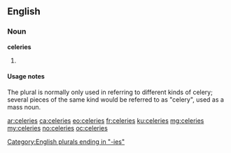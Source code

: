 ==English==

===Noun===
'''celeries'''

# {{plural of|celery}}

====Usage notes====
The plural is normally only used in referring to different kinds of celery; several pieces of the same kind would be referred to as "celery", used as a mass noun.

[[Category:English plurals ending in "-ies"]]

[[ar:celeries]]
[[ca:celeries]]
[[eo:celeries]]
[[fr:celeries]]
[[ku:celeries]]
[[mg:celeries]]
[[my:celeries]]
[[no:celeries]]
[[oc:celeries]]